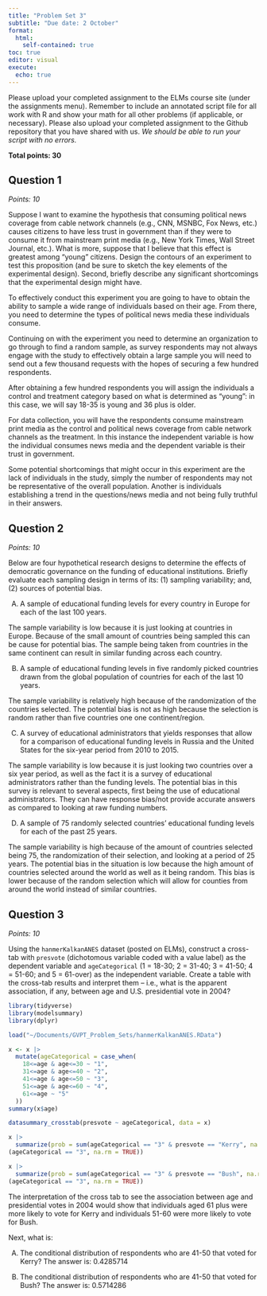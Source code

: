 ```yaml
---
title: "Problem Set 3"
subtitle: "Due date: 2 October"
format: 
  html:
    self-contained: true
toc: true
editor: visual
execute: 
  echo: true
---
```


Please upload your completed assignment to the ELMs course site (under the assignments menu). Remember to include an annotated script file for all work with R and show your math for all other problems (if applicable, or necessary). Please also upload your completed assignment to the Github repository that you have shared with us. *We should be able to run your script with no errors.*

**Total points: 30**

## Question 1

*Points: 10*

Suppose I want to examine the hypothesis that consuming political news coverage from cable network channels (e.g., CNN, MSNBC, Fox News, etc.) causes citizens to have less trust in government than if they were to consume it from mainstream print media (e.g., New York Times, Wall Street Journal, etc.). What is more, suppose that I believe that this effect is greatest among "young" citizens. Design the contours of an experiment to test this proposition (and be sure to sketch the key elements of the experimental design). Second, briefly describe any significant shortcomings that the experimental design might have.

To effectively conduct this experiment you are going to have to obtain the ability to sample a wide range of individuals based on their age. From there, you need to determine the types of political news media these individuals consume.

Continuing on with the experiment you need to determine an organization to go through to find a random sample, as survey respondents may not always engage with the study to effectively obtain a large sample you will need to send out a few thousand requests with the hopes of securing a few hundred respondents.

After obtaining a few hundred respondents you will assign the individuals a control and treatment category based on what is determined as "young": in this case, we will say 18-35 is young and 36 plus is older.

For data collection, you will have the respondents consume mainstream print media as the control and political news coverage from cable network channels as the treatment. In this instance the independent variable is how the individual consumes news media and the dependent variable is their trust in government.

Some potential shortcomings that might occur in this experiment are the lack of individuals in the study, simply the number of respondents may not be representative of the overall population. Another is individuals establishing a trend in the questions/news media and not being fully truthful in their answers.

## Question 2

*Points: 10*

Below are four hypothetical research designs to determine the effects of democratic governance on the funding of educational institutions. Briefly evaluate each sampling design in terms of its: (1) sampling variability; and, (2) sources of potential bias.

A.  A sample of educational funding levels for every country in Europe for each of the last 100 years.

The sample variability is low because it is just looking at countries in Europe. Because of the small amount of countries being sampled this can be cause for potential bias. The sample being taken from countries in the same continent can result in similar funding across each country.

B.  A sample of educational funding levels in five randomly picked countries drawn from the global population of countries for each of the last 10 years.

The sample variability is relatively high because of the randomization of the countries selected. The potential bias is not as high because the selection is random rather than five countries one one continent/region.

C.  A survey of educational administrators that yields responses that allow for a comparison of educational funding levels in Russia and the United States for the six-year period from 2010 to 2015.

The sample variability is low because it is just looking two countries over a six year period, as well as the fact it is a survey of educational administrators rather than the funding levels. The potential bias in this survey is relevant to several aspects, first being the use of educational administrators. They can have response bias/not provide accurate answers as compared to looking at raw funding numbers.

D.  A sample of 75 randomly selected countries' educational funding levels for each of the past 25 years.

The sample variability is high because of the amount of countries selected being 75, the randomization of their selection, and looking at a period of 25 years. The potential bias in the situation is low because the high amount of countries selected around the world as well as it being random. This bias is lower because of the random selection which will allow for counties from around the world instead of similar countries.

## Question 3

*Points: 10*

Using the `hanmerKalkanANES` dataset (posted on ELMs), construct a cross-tab with `presvote` (dichotomous variable coded with a value label) as the dependent variable and `ageCategorical` (1 = 18-30; 2 = 31-40; 3 = 41-50; 4 = 51-60; and 5 = 61-over) as the independent variable. Create a table with the cross-tab results and interpret them -- i.e., what is the apparent association, if any, between age and U.S. presidential vote in 2004?

```r
library(tidyverse)
library(modelsummary)
library(dplyr)

load("~/Documents/GVPT_Problem_Sets/hanmerKalkanANES.RData")

x <- x |>
  mutate(ageCategorical = case_when(
    18<=age & age<=30 ~ "1",
    31<=age & age<=40 ~ "2",
    41<=age & age<=50 ~ "3",
    51<=age & age<=60 ~ "4",
    61<=age ~ "5"
  ))
summary(x$age)

datasummary_crosstab(presvote ~ ageCategorical, data = x)

x |>
  summarize(prob = sum(ageCategorical == "3" & presvote == "Kerry", na.rm = TRUE)/sum
(ageCategorical == "3", na.rm = TRUE))

x |>
  summarize(prob = sum(ageCategorical == "3" & presvote == "Bush", na.rm = TRUE)/sum
(ageCategorical == "3", na.rm = TRUE))
```

The interpretation of the cross tab to see the association between age and presidential votes in 2004 would show that individuals aged 61 plus were more likely to vote for Kerry and individuals 51-60 were more likely to vote for Bush.

Next, what is:

A.  The conditional distribution of respondents who are 41-50 that voted for Kerry? The answer is: 0.4285714

B.  The conditional distribution of respondents who are 41-50 that voted for Bush? The answer is: 0.5714286
